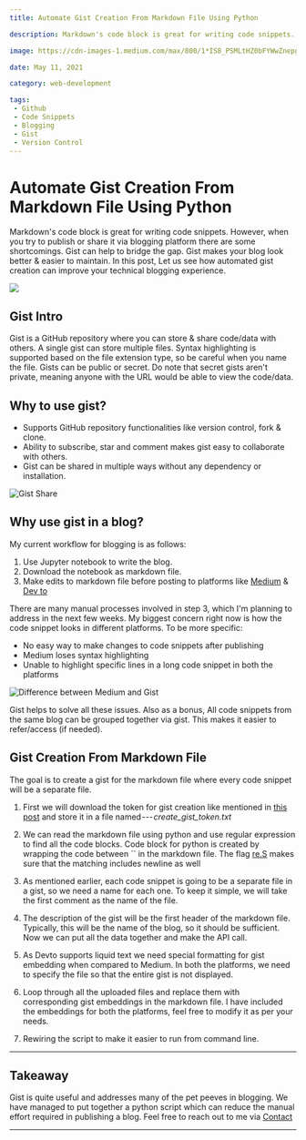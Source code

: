 ```yaml
---
title: Automate Gist Creation From Markdown File Using Python 

description: Markdown's code block is great for writing code snippets. However, when you try to publish or share it via blogging platform there are some...

image: https://cdn-images-1.medium.com/max/800/1*IS8_PSMLtHZ0bFYWwZnepg.png

date: May 11, 2021

category: web-development

tags:
 - Github
 - Code Snippets
 - Blogging
 - Gist
 - Version Control
---
```


# Automate Gist Creation From Markdown File Using Python 

Markdown's code block is great for writing code snippets. However, when you try to publish or share it via blogging platform there are some shortcomings. Gist can help to bridge the gap. Gist makes your blog look better & easier to maintain. In this post, Let us see how automated gist creation can improve your technical blogging experience. 

![](https://cdn-images-1.medium.com/max/800/1*IS8_PSMLtHZ0bFYWwZnepg.png)

## Gist Intro 

Gist is a GitHub repository where you can store & share code/data with
others. A single gist can store multiple files. Syntax highlighting is
supported based on the file extension type, so be careful when you name
the file. Gists can be public or secret. Do note that secret gists
aren't private, meaning anyone with the URL would be able to view the
code/data.

## Why to use gist? 

-   Supports GitHub repository functionalities like version control,
    fork & clone.
-   Ability to subscribe, star and comment makes gist easy to
    collaborate with others.
-   Gist can be shared in multiple ways without any dependency or
    installation.

![Gist
Share](https://cdn-images-1.medium.com/max/800/1*FLCIYbgEYT9h0lWjVjFUrQ.png)

## Why use gist in a blog? 

My current workflow for blogging is as follows:

1.  Use Jupyter notebook to write the blog.
2.  Download the notebook as markdown file.
3.  Make edits to markdown file before posting to platforms like
    [Medium](https://6aravind.medium.com) & [Dev
    to](https://dev.to/6aravind)

There are many manual processes involved in step 3, which I'm planning
to address in the next few weeks. My biggest concern right now is how
the code snippet looks in different platforms. To be more specific:

-   No easy way to make changes to code snippets after
    publishing
-   Medium loses syntax highlighting
-   Unable to highlight specific lines in a long code snippet in both
    the platforms

![Difference between Medium
and Gist](https://cdn-images-1.medium.com/max/800/1*sy6xTWMWN-GPTkThesfkWA.png)

Gist helps to solve all these issues. Also as a bonus, All code snippets
from the same blog can be grouped together via gist. This makes it
easier to refer/access (if needed).

## Gist Creation From Markdown File 

The goal is to create a gist for the markdown file where every code
snippet will be a separate file.

1.  First we will download the token for gist creation like mentioned
    in [this
    post](https://www.liquidweb.com/kb/little-known-ways-to-utilize-github-gists/) and store it in a file
    named --- *create\_gist\_token.txt*

2. We can read the markdown file using python and use regular
expression to find all the code blocks. Code block for python is created
by wrapping the code between \`\` in the markdown file. The flag
[re.S](https://docs.python.org/3/library/re.html#re.S) makes sure that the matching includes newline as well

3. As mentioned earlier, each code snippet is going to be a separate
file in a gist, so we need a name for each one. To keep it simple, we
will take the first comment as the name of the file.

4. The description of the gist will be the first header of the markdown
file. Typically, this will be the name of the blog, so it should be
sufficient. Now we can put all the data together and make the API call.

5. As Devto supports liquid text we need special formatting for gist
embedding when compared to Medium. In both the platforms, we need to
specify the file so that the entire gist is not displayed.

6. Loop through all the uploaded files and replace them with
corresponding gist embeddings in the markdown file. I have included the
embeddings for both the platforms, feel free to modify it as per your
needs.

7. Rewiring the script to make it easier to run from command line.


---


 
 
## Takeaway 

Gist is quite useful and addresses many of the pet peeves in blogging.
We have managed to put together a python script which can reduce the
manual effort required in publishing a blog. Feel free to reach out to
me via [Contact](https://raravind.com/#contact)


---


 
